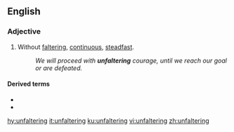 ==English==

===Adjective===
{{en-adj}}

# Without [[faltering]], [[continuous]], [[steadfast]].
#: ''We will proceed with '''unfaltering''' courage, until we reach our goal or are defeated.''

====Derived terms====
* {{l|en|unfalteringly}}
* {{l|en|unfalteringness}}

[[hy:unfaltering]]
[[it:unfaltering]]
[[ku:unfaltering]]
[[vi:unfaltering]]
[[zh:unfaltering]]